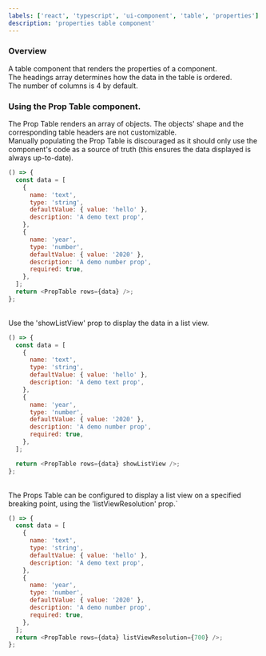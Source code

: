 ```yaml
---
labels: ['react', 'typescript', 'ui-component', 'table', 'properties']
description: 'properties table component'
---
```



### Overview

A table component that renders the properties of a component.  
The headings array determines how the data in the table is ordered.  
The number of columns is 4 by default.

### Using the Prop Table component.

The Prop Table renders an array of objects. The objects' shape and the corresponding table headers are not customizable.  
Manually populating the Prop Table is discouraged as it should only use the component's code as a source of truth (this ensures the data displayed is always up-to-date).

```js live
() => {
  const data = [
    {
      name: 'text',
      type: 'string',
      defaultValue: { value: 'hello' },
      description: 'A demo text prop',
    },
    {
      name: 'year',
      type: 'number',
      defaultValue: { value: '2020' },
      description: 'A demo number prop',
      required: true,
    },
  ];
  return <PropTable rows={data} />;
};
```

<br />
Use the 'showListView' prop to display the data in a list view.

```js live
() => {
  const data = [
    {
      name: 'text',
      type: 'string',
      defaultValue: { value: 'hello' },
      description: 'A demo text prop',
    },
    {
      name: 'year',
      type: 'number',
      defaultValue: { value: '2020' },
      description: 'A demo number prop',
      required: true,
    },
  ];

  return <PropTable rows={data} showListView />;
};
```

<br />
The Props Table can be configured to display a list view on a specified breaking
point, using the 'listViewResolution' prop.`

```js live
() => {
  const data = [
    {
      name: 'text',
      type: 'string',
      defaultValue: { value: 'hello' },
      description: 'A demo text prop',
    },
    {
      name: 'year',
      type: 'number',
      defaultValue: { value: '2020' },
      description: 'A demo number prop',
      required: true,
    },
  ];
  return <PropTable rows={data} listViewResolution={700} />;
};
```
